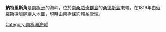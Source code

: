 {{coord|57|48|S|26|22|W|source:GNIS|display=title}}

'''納特里斯角'''是[[南極洲|南極洲]]的海岬，位於[[南桑威奇群島|南桑威奇群島]]的[[桑德斯島|桑德斯島]]東端，在1819年由[[俄羅斯|俄羅斯]]探險隊繪入地圖，現時由[[南極條約體系|南極條約體系]]管理。

{{Antarctica-geo-stub}}
[[Category:南極洲海岬|Category:南極洲海岬]]